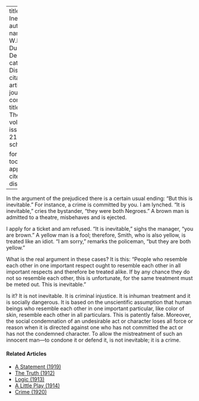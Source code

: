 
---
title: 'The Inevitable'
author:
  - name:
      given: W.E.B.
      family: Du Bois
date: Dec. 1910
categories: 
  - Discrimination
citation: 
  type: article-journal
  container-title: The Crisis
  volume: 1
  issue: 2
  page: 21
google-scholar: true

format:
  html:
    toc: false
    appendix-cite-as: display
---



In the argument of the prejudiced there is a certain usual ending: "But this is inevitable." For instance, a crime is committed by you. I am lynched. "It is inevitable," cries the bystander, "they were both Negroes." A brown man is admitted to a theatre, misbehaves and is ejected.

I apply for a ticket and am refused. "It is inevitable," sighs the manager, "you are brown." A yellow man is a fool; therefore, Smith, who is also yellow, is treated like an idiot. "I am sorry," remarks the policeman, "but they are both yellow."

What is the real argument in these cases? It is this: "People who resemble each other in one important respect ought to resemble each other in all important respects and therefore be treated alike. If by any chance they do not so resemble each other, this is unfortunate, for the same treatment must be meted out. This is inevitable."

Is it? It is not inevitable. It is criminal injustice. It is inhuman treatment and it is socially dangerous. It is based on the unscientific assumption that human beings who resemble each other in one important particular, like color of skin, resemble each other in all particulars. This is patently false. Moreover, the social condemnation of an undesirable act or character loses all force or reason when it is directed against one who has not committed the act or has not the condemned character. To allow the mistreatment of such an innocent man---to condone it or defend it, is not inevitable; it is a crime.

<!-- Similar articles start here -->
<div  class="clear-wrap"></div>

#### Related Articles

* [A Statement (1919)](/Volumes/19/01/statement.html)
* [The Truth (1912)](/Volumes/05/02/truth.html)
* [Logic (1913)](/Volumes/06/02/logic.html)
* [A Little Play (1914)](/Volumes/07/05/a_little_play.html)
* [Crime (1920)](/Volumes/19/04/crime.html)

<!-- Similar articles end here -->
